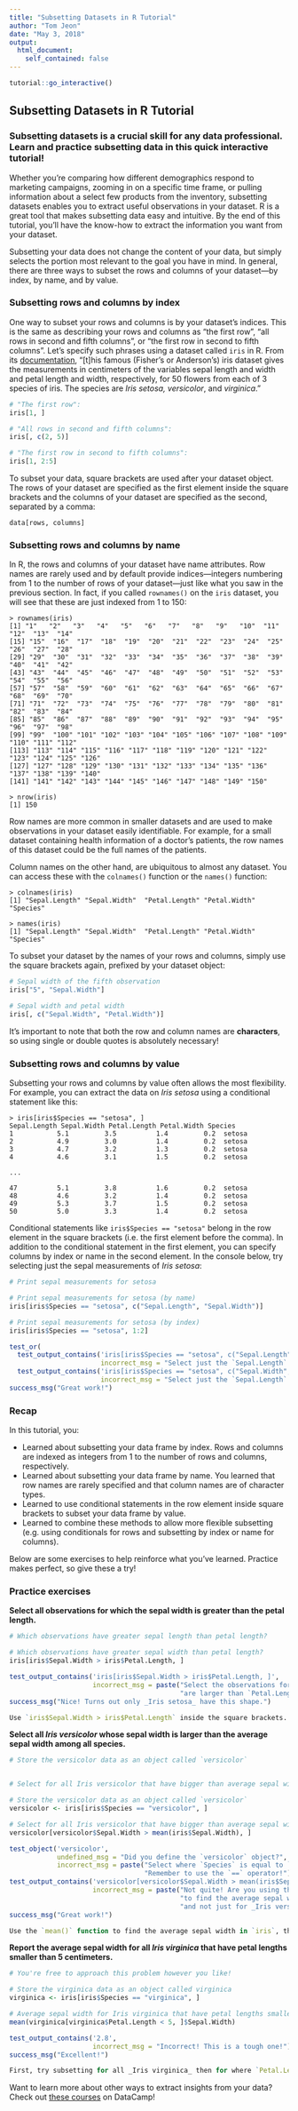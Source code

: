 ```yaml
---
title: "Subsetting Datasets in R Tutorial"
author: "Tom Jeon"
date: "May 3, 2018"
output:
  html_document:
    self_contained: false
---
```


```r
tutorial::go_interactive()
```


## Subsetting Datasets in R Tutorial

### Subsetting datasets is a crucial skill for any data professional. Learn and practice subsetting data in this quick interactive tutorial!

Whether you're comparing how different demographics respond to marketing campaigns, zooming in on a specific time frame, or pulling information about a select few products from the inventory, subsetting datasets enables you to extract useful observations in your dataset. R is a great tool that makes subsetting data easy and intuitive. By the end of this tutorial, you'll have the know-how to extract the information you want from your dataset.

Subsetting your data does not change the content of your data, but simply selects the portion most relevant to the goal you have in mind. In general, there are three ways to subset the rows and columns of your dataset—by index, by name, and by value.

### Subsetting rows and columns by index

One way to subset your rows and columns is by your dataset's indices. This is the same as describing your rows and columns as "the first row", "all rows in second and fifth columns", or "the first row in second to fifth columns". Let's specify such phrases using a dataset called `iris` in R. From its [documentation](https://www.rdocumentation.org/packages/datasets/versions/3.5.1/topics/iris), "[t]his famous (Fisher's or Anderson's) iris dataset gives the measurements in centimeters of the variables sepal length and width and petal length and width, respectively, for 50 flowers from each of 3 species of iris. The species are *Iris setosa, versicolor*, and *virginica*."

```r
# "The first row":
iris[1, ]

# "All rows in second and fifth columns":
iris[, c(2, 5)]

# "The first row in second to fifth columns":
iris[1, 2:5]
```

To subset your data, square brackets are used after your dataset object. The rows of your dataset are specified as the first element inside the square brackets and the columns of your dataset are specified as the second, separated by a comma:

```
data[rows, columns]
```

### Subsetting rows and columns by name

In R, the rows and columns of your dataset have name attributes. Row names are rarely used and by default provide indices—integers numbering from 1 to the number of rows of your dataset—just like what you saw in the previous section. In fact, if you called `rownames()` on the `iris` dataset, you will see that these are just indexed from 1 to 150:

```
> rownames(iris)
[1] "1"   "2"   "3"   "4"   "5"   "6"   "7"   "8"   "9"   "10"  "11"  "12"  "13"  "14" 
[15] "15"  "16"  "17"  "18"  "19"  "20"  "21"  "22"  "23"  "24"  "25"  "26"  "27"  "28" 
[29] "29"  "30"  "31"  "32"  "33"  "34"  "35"  "36"  "37"  "38"  "39"  "40"  "41"  "42" 
[43] "43"  "44"  "45"  "46"  "47"  "48"  "49"  "50"  "51"  "52"  "53"  "54"  "55"  "56" 
[57] "57"  "58"  "59"  "60"  "61"  "62"  "63"  "64"  "65"  "66"  "67"  "68"  "69"  "70" 
[71] "71"  "72"  "73"  "74"  "75"  "76"  "77"  "78"  "79"  "80"  "81"  "82"  "83"  "84" 
[85] "85"  "86"  "87"  "88"  "89"  "90"  "91"  "92"  "93"  "94"  "95"  "96"  "97"  "98" 
[99] "99"  "100" "101" "102" "103" "104" "105" "106" "107" "108" "109" "110" "111" "112"
[113] "113" "114" "115" "116" "117" "118" "119" "120" "121" "122" "123" "124" "125" "126"
[127] "127" "128" "129" "130" "131" "132" "133" "134" "135" "136" "137" "138" "139" "140"
[141] "141" "142" "143" "144" "145" "146" "147" "148" "149" "150"

> nrow(iris)
[1] 150
```

Row names are more common in smaller datasets and are used to make observations in your dataset easily identifiable. For example, for a small dataset containing health information of a doctor's patients, the row names of this dataset could be the full names of the patients.

Column names on the other hand, are ubiquitous to almost any dataset. You can access these with the `colnames()` function or the `names()` function:

```
> colnames(iris)
[1] "Sepal.Length" "Sepal.Width"  "Petal.Length" "Petal.Width"  "Species"     

> names(iris)
[1] "Sepal.Length" "Sepal.Width"  "Petal.Length" "Petal.Width"  "Species" 
```

To subset your dataset by the names of your rows and columns, simply use the square brackets again, prefixed by your dataset object:

```r
# Sepal width of the fifth observation
iris["5", "Sepal.Width"]

# Sepal width and petal width
iris[, c("Sepal.Width", "Petal.Width")]
```

It's important to note that both the row and column names are **characters**, so using single or double quotes is absolutely necessary!

### Subsetting rows and columns by value

Subsetting your rows and columns by value often allows the most flexibility. For example, you can extract the data on *Iris setosa* using a conditional statement like this:

```
> iris[iris$Species == "setosa", ]
Sepal.Length Sepal.Width Petal.Length Petal.Width Species
1           5.1         3.5          1.4         0.2  setosa
2           4.9         3.0          1.4         0.2  setosa
3           4.7         3.2          1.3         0.2  setosa
4           4.6         3.1          1.5         0.2  setosa

...

47          5.1         3.8          1.6         0.2  setosa
48          4.6         3.2          1.4         0.2  setosa
49          5.3         3.7          1.5         0.2  setosa
50          5.0         3.3          1.4         0.2  setosa
```

Conditional statements like `iris$Species == "setosa"` belong in the row element in the square brackets (i.e. the first element before the comma). In addition to the conditional statement in the first element, you can specify columns by index or name in the second element. In the console below, try selecting just the sepal measurements of *Iris setosa*:

```r
# Print sepal measurements for setosa

```

```r
# Print sepal measurements for setosa (by name)
iris[iris$Species == "setosa", c("Sepal.Length", "Sepal.Width")]

# Print sepal measurements for setosa (by index)
iris[iris$Species == "setosa", 1:2]
```

```r
test_or(
  test_output_contains('iris[iris$Species == "setosa", c("Sepal.Length", "Sepal.Width")]',
                       incorrect_msg = "Select just the `Sepal.Length` and `Sepal.Width` columns for the setosa iris either by name or index."), 
  test_output_contains('iris[iris$Species == "setosa", c("Sepal.Width", "Sepal.Length")]',
                       incorrect_msg = "Select just the `Sepal.Length` and `Sepal.Width` columns for the setosa iris either by name or index."))
success_msg("Great work!")
```

### Recap

In this tutorial, you:

- Learned about subsetting your data frame by index. Rows and columns are indexed as integers from 1 to the number of rows and columns, respectively.
- Learned about subsetting your data frame by name. You learned that row names are rarely specified and that column names are of character types.
- Learned to use conditional statements in the row element inside square brackets to subset your data frame by value.
- Learned to combine these methods to allow more flexible subsetting (e.g. using conditionals for rows and subsetting by index or name for columns).

Below are some exercises to help reinforce what you've learned. Practice makes perfect, so give these a try!

### Practice exercises

**Select all observations for which the sepal width is greater than the petal length.**

```r
# Which observations have greater sepal length than petal length?

```

```r
# Which observations have greater sepal width than petal length?
iris[iris$Sepal.Width > iris$Petal.Length, ]
```

```r
test_output_contains('iris[iris$Sepal.Width > iris$Petal.Length, ]',
                     incorrect_msg = paste("Select the observations for which `Sepal.Width` values",
                                           "are larger than `Petal.Length` values."))
success_msg("Nice! Turns out only _Iris setosa_ have this shape.")
```

```r
Use `iris$Sepal.Width > iris$Petal.Length` inside the square brackets. Don't forget the comma!
```

**Select all _Iris versicolor_ whose sepal width is larger than the average sepal width among all species.**

```r
# Store the versicolor data as an object called `versicolor`


# Select for all Iris versicolor that have bigger than average sepal width

```

```r
# Store the versicolor data as an object called `versicolor`
versicolor <- iris[iris$Species == "versicolor", ]

# Select for all Iris versicolor that have bigger than average sepal width
versicolor[versicolor$Sepal.Width > mean(iris$Sepal.Width), ]
```

```r
test_object('versicolor',
            undefined_msg = "Did you define the `versicolor` object?", 
            incorrect_msg = paste("Select where `Species` is equal to `\"versicolor\"`.",
                                  "Remember to use the `==` operator!"))
test_output_contains('versicolor[versicolor$Sepal.Width > mean(iris$Sepal.Width), ], ]',
                     incorrect_msg = paste("Not quite! Are you using the `mean()` function",
                                           "to find the average sepal width across all species",
                                           "and not just for _Iris versicolor_?"))
success_msg("Great work!")
```

```r
Use the `mean()` function to find the average sepal width in `iris`, then use a conditional statement prefixed by `versicolor` to select only those with bigger-than-average values.
```

**Report the average sepal width for all _Iris virginica_ that have petal lengths smaller than 5 centimeters.**

```r
# You're free to approach this problem however you like!

```

```r
# Store the virginica data as an object called virginica
virginica <- iris[iris$Species == "virginica", ]

# Average sepal width for Iris virginica that have petal lengths smaller than 5
mean(virginica[virginica$Petal.Length < 5, ]$Sepal.Width)
```

```r
test_output_contains('2.8',
                     incorrect_msg = "Incorrect! This is a tough one!")
success_msg("Excellent!")
```

```r
First, try subsetting for all _Iris virginica_ then for where `Petal.Length` is smaller than 5. You can find the average by calling the `mean()` function.
```

Want to learn more about other ways to extract insights from your data? Check out [these courses](https://www.datacamp.com/courses/tech:r/topic:data_manipulation) on DataCamp!